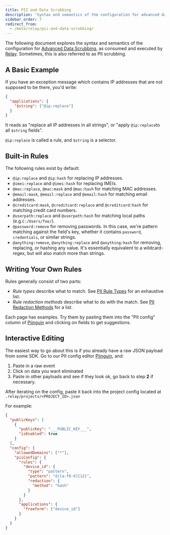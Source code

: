 ```yaml
---
title: PII and Data Scrubbing
description: 'Syntax and semantics of the configuration for advanced data scrubbing, as consumed and executed by Relay.'
sidebar_order: 7
redirect_from:
  - /meta/relay/pii-and-data-scrubbing/
---
```


The following document explores the syntax and semantics of the configuration for [Advanced Data Scrubbing], as consumed and executed by [Relay]. Sometimes, this is also referred to as PII scrubbing.

## A Basic Example

If you have an exception message which contains IP addresses that are not supposed to be there, you'd write:

```json
{
  "applications": {
    "$string": ["@ip:replace"]
  }
}
```

It reads as "replace all IP addresses in all strings", or "apply `@ip:replace`to all `$string` fields".

`@ip:replace` is called a rule, and `$string` is a selector.

## Built-in Rules

The following rules exist by default:

- `@ip:replace` and `@ip:hash` for replacing IP addresses.
- `@imei:replace` and `@imei:hash` for replacing IMEIs.
- `@mac:replace`, `@mac:mask` and `@mac:hash` for matching MAC addresses.
- `@email:mask`, `@email:replace` and `@email:hash` for matching email addresses.
- `@creditcard:mask`, `@creditcard:replace` and `@creditcard:hash` for matching credit card numbers.
- `@userpath:replace` and `@userpath:hash` for matching local paths (e.g.`C:/Users/foo/`).
- `@password:remove` for removing passwords. In this case, we're pattern matching against the field's key, whether it contains `password`, `credentials`, or similar strings.
- `@anything:remove`, `@anything:replace` and `@anything:hash` for removing, replacing, or hashing any value. It's essentially equivalent to a wildcard-regex, but will also match more than strings.

## Writing Your Own Rules

Rules generally consist of two parts:

- _Rule types_ describe what to match. See <a class href="https://develop.sentry.dev/pii/types/">PII Rule Types</a> for an exhaustive list.
- _Rule redaction methods_ describe what to do with the match. See <a class href="https://develop.sentry.dev/pii/methods/">PII Redaction Methods</a> for a list.

Each page has examples. Try them by pasting them into the
"PII config" column of [Piinguin] and clicking on fields to get suggestions.

## Interactive Editing

The easiest way to go about this is if you already have a raw JSON payload from some SDK. Go to our PII config editor [Piinguin], and:

1. Paste in a raw event
2. Click on data you want eliminated
3. Paste in other payloads and see if they look ok, go back to step **2** if necessary.

After iterating on the config, paste it back into the project config located at `.relay/projects/<PROJECT_ID>.json`

For example:

```json
{
  "publicKeys": [
    {
      "publicKey": "___PUBLIC_KEY___",
      "isEnabled": true
    }
  ],
  "config": {
    "allowedDomains": ["*"],
    "piiConfig": {
      "rules": {
        "device_id": {
          "type": "pattern",
          "pattern": "d/[a-f0-9]{12}",
          "redaction": {
            "method": "hash"
          }
        }
      },
      "applications": {
        "freeform": ["device_id"]
      }
    }
  }
}
```

[advanced data scrubbing]: /platform-redirect/?next=/data-management/advanced-datascrubbing/
[relay]: https://github.com/getsentry/relay
[piinguin]: https://getsentry.github.io/piinguin
